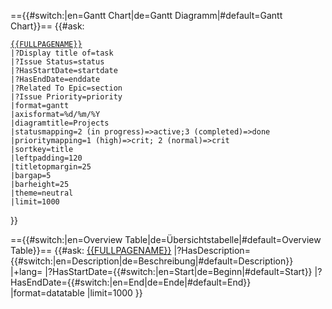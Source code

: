 =={{#switch:{{USERLANGUAGECODE}}|en=Gantt Chart|de=Gantt Diagramm|#default=Gantt Chart}}==
{{#ask:
 [[{{FULLPAGENAME}}]]
 |?Display title of=task
 |?Issue Status=status
 |?HasStartDate=startdate
 |?HasEndDate=enddate
 |?Related To Epic=section
 |?Issue Priority=priority
 |format=gantt
 |axisformat=%d/%m/%Y
 |diagramtitle=Projects
 |statusmapping=2 (in progress)=>active;3 (completed)=>done
 |prioritymapping=1 (high)=>crit; 2 (normal)=>crit
 |sortkey=title
 |leftpadding=120
 |titletopmargin=25
 |bargap=5
 |barheight=25
 |theme=neutral
 |limit=1000
}}

=={{#switch:{{USERLANGUAGECODE}}|en=Overview Table|de=Übersichtstabelle|#default=Overview Table}}==
{{#ask: [[{{FULLPAGENAME}}]]
|?HasDescription={{#switch:{{USERLANGUAGECODE}}|en=Description|de=Beschreibung|#default=Description}} |+lang={{USERLANGUAGECODE}}
|?HasStartDate={{#switch:{{USERLANGUAGECODE}}|en=Start|de=Beginn|#default=Start}}
|?HasEndDate={{#switch:{{USERLANGUAGECODE}}|en=End|de=Ende|#default=End}}
|format=datatable
|limit=1000
}}